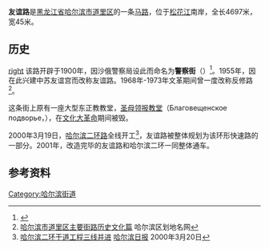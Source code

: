 {{Infobox Guangzhou Road
|中文道路名称=友谊路
|道路名称拼音=Yǒuyì Lù
|图片=
|图片说明=
|道路属性=
|道路总长度=4.7
|车速限制=
|行车线数量=
|所在地区=[[黑龙江省|黑龙江省]][[哈尔滨市|哈尔滨市]][[道里区|道里区]]
|起点=霁虹街
|终点=友谊路
|道路命名日期=1955年
|命名缘由=中苏友谊宫
|道路旧名=1900年-1955年：警察街<br/>1968年-1973年：反修路
|道路动工日期=
|通车日期=1900年
|路段主要建筑=
}}
'''友谊路'''是[[黑龙江省|黑龙江省]][[哈尔滨市|哈尔滨市]][[道里区|道里区]]的一条[[马路|马路]]，位于[[松花江|松花江]]南岸，全长4697米，宽45米。

==历史==
[[文件:Blagoveshchensky_Temple_in_Harbin.JPG|right]]
该路开辟于1900年，因沙俄警察局设此而命名为'''警察街'''（{{lang-ru|Полицейская Улица}}）<ref>{{cite web |title=Detailed Russian Map of Harbin -- 1938 |url=https://kehilalinks.jewishgen.org/harbin/Russian_Map_Large.htm |website=KehilaLinks |accessdate=2020-07-07 |archive-date=2017-07-22 |archive-url=https://web.archive.org/web/20170722024822/http://kehilalinks.jewishgen.org/harbin/Russian_Map_Large.htm |dead-url=no }}</ref>。1955年，因在此兴建中苏友谊宫而改称友谊路。1968年-1973年文革期间曾一度改称反修路<ref>[http://www.hrbdmw.gov.cn/h_n_390.aspx 哈尔滨市道里区主要街路历史文化篇] {{Wayback|url=http://www.hrbdmw.gov.cn/h_n_390.aspx |date=20150924041703 }} 哈尔滨区划地名网</ref>。

这条街上原有一座大型东正教教堂，[[圣母领报教堂_(哈尔滨)|圣母领报教堂]]（Благовещенское подворье，），在[[文化大革命|文化大革命]]期间被毁。

2000年3月19日，[[哈尔滨二环路|哈尔滨二环路]]全线开工<ref>[http://news.sina.com.cn/china/2000-3-20/73470.html 哈尔滨二环干道工程三线并进] {{Wayback|url=http://news.sina.com.cn/china/2000-3-20/73470.html |date=20160816100239 }} [[哈尔滨日报|哈尔滨日报]] 2000年3月20日</ref>，友谊路被整体规划为该环形快速路的一部分。2001年，改造完毕的友谊路和哈尔滨二环一同整体通车。

== 参考资料 ==
{{reflist}}

[[Category:哈尔滨街道|Category:哈尔滨街道]]